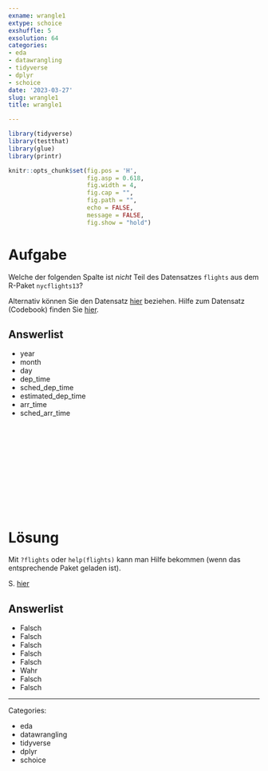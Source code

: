 ```yaml
---
exname: wrangle1
extype: schoice
exshuffle: 5
exsolution: 64
categories:
- eda
- datawrangling
- tidyverse
- dplyr
- schoice
date: '2023-03-27'
slug: wrangle1
title: wrangle1

---
```





```r
library(tidyverse)
library(testthat)
library(glue)
library(printr)
```


```r
knitr::opts_chunk$set(fig.pos = 'H',
                      fig.asp = 0.618,
                      fig.width = 4,
                      fig.cap = "", 
                      fig.path = "",
                      echo = FALSE,
                      message = FALSE,
                      fig.show = "hold")
```






# Aufgabe



Welche der folgenden Spalte ist *nicht* Teil des Datensatzes `flights` aus dem R-Paket `nycflights13`?


Alternativ können Sie den Datensatz [hier](https://vincentarelbundock.github.io/Rdatasets/csv/nycflights13/flights.csv) beziehen.
Hilfe zum Datensatz (Codebook) finden Sie [hier](https://vincentarelbundock.github.io/Rdatasets/doc/nycflights13/flights.html).








Answerlist
----------
* year 
* month   
* day 
* dep_time 
* sched_dep_time 
* estimated_dep_time 
* arr_time 
* sched_arr_time




</br>
</br>
</br>
</br>
</br>
</br>
</br>
</br>
</br>
</br>

# Lösung

Mit `?flights` oder `help(flights)` kann man Hilfe bekommen (wenn das entsprechende Paket geladen ist).

S. [hier](https://rdrr.io/cran/nycflights13/man/flights.html)

Answerlist
----------


* Falsch 
* Falsch   
* Falsch 
* Falsch 
* Falsch 
* Wahr 
* Falsch 
* Falsch





---

Categories: 

- eda
- datawrangling
- tidyverse
- dplyr
- schoice

